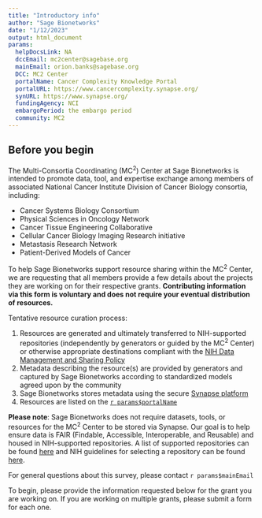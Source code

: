 ```yaml
---
title: "Introductory info"
author: "Sage Bionetworks"
date: "1/12/2023"
output: html_document
params:
  helpDocsLink: NA
  dccEmail: mc2center@sagebase.org
  mainEmail: orion.banks@sagebase.org
  DCC: MC2 Center
  portalName: Cancer Complexity Knowledge Portal
  portalURL: https://www.cancercomplexity.synapse.org/
  synURL: https://www.synapse.org/
  fundingAgency: NCI
  embargoPeriod: the embargo period
  community: MC2
---
```


## Before you begin 

The Multi-Consortia Coordinating (MC^2^) Center at Sage Bionetworks is intended to promote data, tool, and expertise exchange among members of associated National Cancer Institute Division of Cancer Biology consortia, including:

- Cancer Systems Biology Consortium
- Physical Sciences in Oncology Network
- Cancer Tissue Engineering Collaborative
- Cellular Cancer Biology Imaging Research initiative
- Metastasis Research Network
- Patient-Derived Models of Cancer

To help Sage Bionetworks support resource sharing within the MC^2^ Center, we are requesting that all members provide a few details about the projects they are working on for their respective grants. __Contributing information via this form is voluntary and does not require your eventual distribution of resources.__

Tentative resource curation process:

1. Resources are generated and ultimately transferred to NIH-supported repositories (independently by generators or guided by the MC^2^ Center) or otherwise appropriate destinations compliant with the [NIH Data Management and Sharing Policy](https://sharing.nih.gov/data-management-and-sharing-policy)
2. Metadata describing the resource(s) are provided by generators and captured by Sage Bionetworks according to standardized models agreed upon by the community
3. Sage Bionetworks stores metadata using the secure [Synapse platform](`r params$synURL`)
4. Resources are listed on the [`r params$portalName`](`r params$portalURL`)

**Please note**: Sage Bionetworks does not require datasets, tools, or resources for the MC^2^ Center to be stored via Synapse. Our goal is to help ensure data is FAIR (Findable, Accessible, Interoperable, and Reusable) and housed in NIH-supported repositories. A list of supported repositories can be found [here](https://sharing.nih.gov/data-management-and-sharing-policy/sharing-scientific-data/repositories-for-sharing-scientific-data) and NIH guidelines for selecting a repository can be found [here](https://sharing.nih.gov/data-management-and-sharing-policy/sharing-scientific-data/selecting-a-data-repository). 

For general questions about this survey, please contact `r params$mainEmail` 

To begin, please provide the information requested below for the grant you are working on. If you are working on multiple grants, please submit a form for each one.